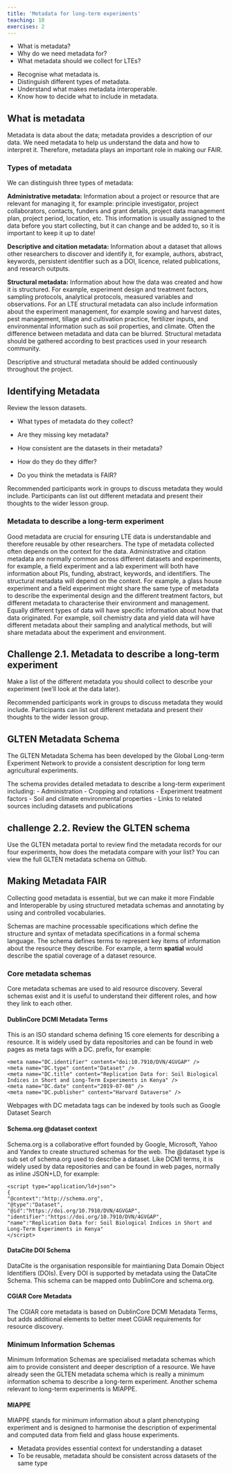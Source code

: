 ```yaml
---
title: 'Metadata for long-term experiments'
teaching: 10
exercises: 2
---
```


:::::::::::::::::::::::::::::::::::::: questions 

- What is metadata?
- Why do we need metadata for?
- What metadata should we collect for LTEs?

::::::::::::::::::::::::::::::::::::::::::::::::

::::::::::::::::::::::::::::::::::::: objectives

- Recognise what metadata is.
- Distinguish different types of metadata.
- Understand what makes metadata interoperable.
- Know how to decide what to include in metadata.

::::::::::::::::::::::::::::::::::::::::::::::::

## What is metadata

Metadata is data about the data; metadata provides a description of our data. We need metadata to help us understand the data and how to interpret it. Therefore, metadata plays an important role in making our FAIR.

### Types of metadata
We can distinguish three types of metadata:

__Administrative metadata:__
Information about a project or resource that are relevant for managing it, for example: principle investigator, project collaborators, contacts, funders and grant details, project data management plan, project period, location, etc. This information is usually assigned to the data before you start collecting, but it can change and be added to, so it is important to keep it up to date!

__Descriptive and citation metadata:__
Information about a dataset that allows other researchers to discover and identify it, for example, authors, abstract, keywords, persistent identifier such as a DOI, licence, related publications, and research outputs.

__Structural metadata:__
Information about how the data was created and how it is structured. For example, experiment design and treatment factors, sampling protocols, analytical protocols, measured variables and observations. For an LTE structural metadata can also include information about the experiment management, for example sowing and harvest dates, pest management, tillage and cultivation practice, fertilizer inputs, and environmental information such as soil properties, and climate. Often the difference between metadata and data can be blurred. Structural metadata should be gathered according to best practices used in your research community.

Descriptive and structural metadata should be added continuously throughout the project.

::: discussion 

## Identifying Metadata

Review the lesson datasets.

- What types of metadata do they collect?

- Are they missing key metadata?

- How consistent are the datasets in their metadata? 

- How do they do they differ?

- Do you think the metadata is FAIR?

:::

::: instructor

Recommended participants work in groups to discuss metadata they would include. Participants can list out different metadata and present their thoughts to the wider lesson group. 

:::

### Metadata to describe a long-term experiment

Good metadata are crucial for ensuring LTE data is understandable and therefore reusable by other researchers. The type of metadata collected often depends on the context for the data. Administrative and citation metadata are normally common across different datasets and experiments, for example, a field experiment and a lab experiment will both have information about PIs, funding, abstract, keywords, and identifiers. The structural metadata will depend on the context. For example, a glass house experiment and a field experiment might share the same type of metadata to describe the experimental design and the different treatment factors, but different metadata to characterise their environment and management. Equally different types of data will have specific information about how that data originated. For example, soil chemistry data and yield data will have different metadata about their sampling and analytical methods, but will share metadata about the experiment and environment. 

::: challenge 

## Challenge 2.1. Metadata to describe a long-term experiment

Make a list of the different metadata you should collect to describe your experiment (we’ll look at the data later). 

:::

::: instructor

Recommended participants work in groups to discuss metadata they would include. Participants can list out different metadata and present their thoughts to the wider lesson group. 

:::

## GLTEN Metadata Schema

The GLTEN Metadata Schema has been developed by the Global Long-term Experiment Network to provide a consistent description for long term agricultural experiments.

The schema provides detailed metadata to describe a long-term experiment including:
- Administration
- Cropping and rotations
- Experiment treatment factors
- Soil and climate environmental properties
- Links to related sources including datasets and publications

::: challenge

## challenge 2.2. Review the GLTEN schema

Use the GLTEN metadata portal to review find the metadata records for our four experiments, how does the metadata compare with your list? You can view the full GLTEN metadata schema on Github.

:::

## Making Metadata FAIR
Collecting good metadata is essential, but we can make it more Findable and Interoperable by using structured metadata schemas and annotating by using and controlled vocabularies.

::: callout
Schemas are machine processable specifications which define the structure and syntax of metadata specifications in a formal schema language. The schema defines terms to represent key items of information about the resource they describe. For example, a term __spatial__ would describe the spatial coverage of a dataset resource.
:::

### Core metadata schemas
Core metadata schemas are used to aid resource discovery. Several schemas exist and it is useful to understand their different roles, and how they link to each other.

#### DublinCore DCMI Metadata Terms
This is an ISO standard schema defining 15 core elements for describing a resource. It is widely used by data repositories and can be found in web pages as meta tags with a DC. prefix, for example:
```
<meta name="DC.identifier" content="doi:10.7910/DVN/4GVGAP" />
<meta name="DC.type" content="Dataset" />
<meta name="DC.title" content="Replication Data for: Soil Biological Indices in Short and Long-Term Experiments in Kenya" />
<meta name="DC.date" content="2019-07-08" />
<meta name="DC.publisher" content="Harvard Dataverse" />
```
Webpages with DC metadata tags can be indexed by tools such as Google Dataset Search

#### Schema.org @dataset context
Schema.org is a collaborative effort founded by Google, Microsoft, Yahoo and Yandex to create structured schemas for the web. The @dataset type is sub set of schema.org used to describe a dataset. Like DCMI terms, it is widely used by data repositories and can be found in web pages, normally as inline JSON+LD, for example:
```
<script type="application/ld+json">
{
"@context":"http://schema.org",
"@type":"Dataset",
"@id":"https://doi.org/10.7910/DVN/4GVGAP",
"identifier":"https://doi.org/10.7910/DVN/4GVGAP",
"name":"Replication Data for: Soil Biological Indices in Short and Long-Term Experiments in Kenya"
</script>
```
#### DataCite DOI Schema
DataCite is the organisation responsible for maintianing Data Domain Object Identifiers (DOIs). Every DOI is supported by metadata using the DataCite Schema. This schema can be mapped onto DublinCore and schema.org.

#### CGIAR Core Metadata
The CGIAR core metadata is based on DublinCore DCMI Metadata Terms, but adds additional elements to better meet CGIAR requirements for resource discovery.

### Minimum Information Schemas
Minimum Information Schemas are specialised metadata schemas which aim to provide consistent and deeper description of a resource. We have already seen the GLTEN metadata schema which is really a minimum information schema to describe a long-term experiment. Another schema relevant to long-term experiments is MIAPPE.

#### MIAPPE
MIAPPE stands for minimum information about a plant phenotyping experiment and is designed to harmonise the description of experimental and computed data from field and glass house experiments. 



::::::::::::::::::::::::::::::::::::: keypoints 

- Metadata provides essential context for understanding a dataset
- To be reusable, metadata should be consistent across datasets of the same type

::::::::::::::::::::::::::::::::::::::::::::::::

